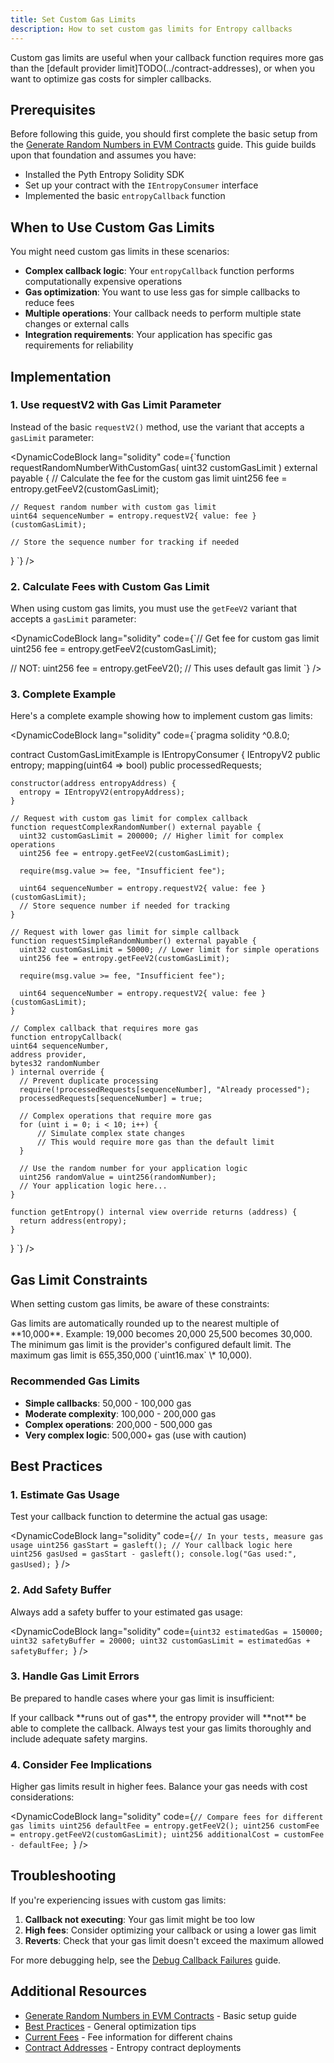 ```yaml
---
title: Set Custom Gas Limits
description: How to set custom gas limits for Entropy callbacks
---
```



Custom gas limits are useful when your callback function requires more gas than the [default provider limit]TODO(../contract-addresses), or when you want to optimize gas costs for simpler callbacks.

## Prerequisites

Before following this guide, you should first complete the basic setup from the [Generate Random Numbers in EVM Contracts](./generate-random-numbers-evm.mdx) guide. This guide builds upon that foundation and assumes you have:

- Installed the Pyth Entropy Solidity SDK
- Set up your contract with the `IEntropyConsumer` interface
- Implemented the basic `entropyCallback` function

## When to Use Custom Gas Limits

You might need custom gas limits in these scenarios:

- **Complex callback logic**: Your `entropyCallback` function performs computationally expensive operations
- **Gas optimization**: You want to use less gas for simple callbacks to reduce fees
- **Multiple operations**: Your callback needs to perform multiple state changes or external calls
- **Integration requirements**: Your application has specific gas requirements for reliability

## Implementation

### 1. Use requestV2 with Gas Limit Parameter

Instead of the basic `requestV2()` method, use the variant that accepts a `gasLimit` parameter:

<DynamicCodeBlock lang="solidity" 
code={`function requestRandomNumberWithCustomGas(
    uint32 customGasLimit
) external payable {
    // Calculate the fee for the custom gas limit
    uint256 fee = entropy.getFeeV2(customGasLimit);

    // Request random number with custom gas limit
    uint64 sequenceNumber = entropy.requestV2{ value: fee }(customGasLimit);

    // Store the sequence number for tracking if needed
}
`} />

### 2. Calculate Fees with Custom Gas Limit

When using custom gas limits, you must use the `getFeeV2` variant that accepts a `gasLimit` parameter:

<DynamicCodeBlock lang="solidity" 
code={`// Get fee for custom gas limit
uint256 fee = entropy.getFeeV2(customGasLimit);

// NOT: uint256 fee = entropy.getFeeV2(); // This uses default gas limit
`} />

### 3. Complete Example

Here's a complete example showing how to implement custom gas limits:

<DynamicCodeBlock lang="solidity" 
code={`pragma solidity ^0.8.0;


contract CustomGasLimitExample is IEntropyConsumer {
    IEntropyV2 public entropy;
    mapping(uint64 => bool) public processedRequests;

    constructor(address entropyAddress) {
      entropy = IEntropyV2(entropyAddress);
    }

    // Request with custom gas limit for complex callback
    function requestComplexRandomNumber() external payable {
      uint32 customGasLimit = 200000; // Higher limit for complex operations
      uint256 fee = entropy.getFeeV2(customGasLimit);

      require(msg.value >= fee, "Insufficient fee");

      uint64 sequenceNumber = entropy.requestV2{ value: fee }(customGasLimit);
      // Store sequence number if needed for tracking
    }

    // Request with lower gas limit for simple callback
    function requestSimpleRandomNumber() external payable {
      uint32 customGasLimit = 50000; // Lower limit for simple operations
      uint256 fee = entropy.getFeeV2(customGasLimit);

      require(msg.value >= fee, "Insufficient fee");

      uint64 sequenceNumber = entropy.requestV2{ value: fee }(customGasLimit);
    }

    // Complex callback that requires more gas
    function entropyCallback(
    uint64 sequenceNumber,
    address provider,
    bytes32 randomNumber
    ) internal override {
      // Prevent duplicate processing
      require(!processedRequests[sequenceNumber], "Already processed");
      processedRequests[sequenceNumber] = true;

      // Complex operations that require more gas
      for (uint i = 0; i < 10; i++) {
          // Simulate complex state changes
          // This would require more gas than the default limit
      }

      // Use the random number for your application logic
      uint256 randomValue = uint256(randomNumber);
      // Your application logic here...
    }

    function getEntropy() internal view override returns (address) {
      return address(entropy);
    }
}
`} />

## Gas Limit Constraints

When setting custom gas limits, be aware of these constraints:

<Callout variant="info" header="Gas Limit Rules">
  Gas limits are automatically rounded up to the nearest multiple of **10,000**.
  Example: 19,000 becomes 20,000 25,500 becomes 30,000. The minimum gas limit is
  the provider's configured default limit. The maximum gas limit is 655,350,000
  (`uint16.max` \* 10,000).
</Callout>

### Recommended Gas Limits

- **Simple callbacks**: 50,000 - 100,000 gas
- **Moderate complexity**: 100,000 - 200,000 gas
- **Complex operations**: 200,000 - 500,000 gas
- **Very complex logic**: 500,000+ gas (use with caution)

## Best Practices

### 1. Estimate Gas Usage

Test your callback function to determine the actual gas usage:

<DynamicCodeBlock
  lang="solidity"
  code={`// In your tests, measure gas usage
uint256 gasStart = gasleft();
// Your callback logic here
uint256 gasUsed = gasStart - gasleft();
console.log("Gas used:", gasUsed);
`}
/>

### 2. Add Safety Buffer

Always add a safety buffer to your estimated gas usage:

<DynamicCodeBlock
  lang="solidity"
  code={`uint32 estimatedGas = 150000;
uint32 safetyBuffer = 20000;
uint32 customGasLimit = estimatedGas + safetyBuffer;
`}
/>

### 3. Handle Gas Limit Errors

Be prepared to handle cases where your gas limit is insufficient:

<Callout variant="warning">
  If your callback **runs out of gas**, the entropy provider will **not** be
  able to complete the callback. Always test your gas limits thoroughly and
  include adequate safety margins.
</Callout>

### 4. Consider Fee Implications

Higher gas limits result in higher fees. Balance your gas needs with cost considerations:

<DynamicCodeBlock
  lang="solidity"
  code={`// Compare fees for different gas limits
uint256 defaultFee = entropy.getFeeV2();
uint256 customFee = entropy.getFeeV2(customGasLimit);
uint256 additionalCost = customFee - defaultFee;
`}
/>

## Troubleshooting

If you're experiencing issues with custom gas limits:

1. **Callback not executing**: Your gas limit might be too low
2. **High fees**: Consider optimizing your callback or using a lower gas limit
3. **Reverts**: Check that your gas limit doesn't exceed the maximum allowed

For more debugging help, see the [Debug Callback Failures](/entropy/debug-callback-failures) guide.

## Additional Resources

- [Generate Random Numbers in EVM Contracts](/entropy/generate-random-numbers/evm) - Basic setup guide
- [Best Practices](/entropy/best-practices) - General optimization tips
- [Current Fees](/entropy/current-fees) - Fee information for different chains
- [Contract Addresses](/entropy/contract-addresses) - Entropy contract deployments
